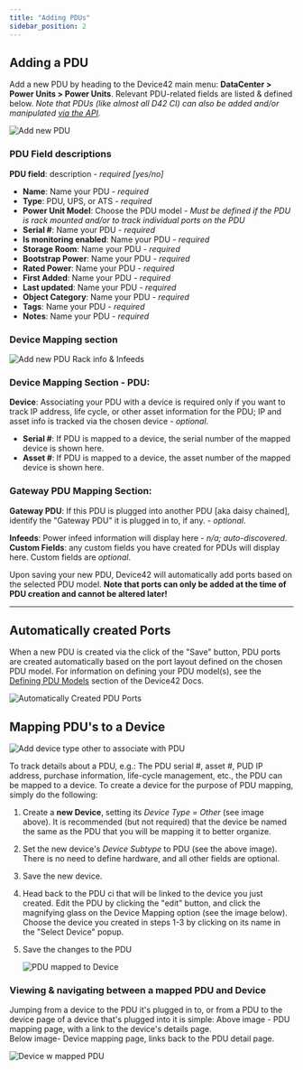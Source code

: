 ```yaml
---
title: "Adding PDUs"
sidebar_position: 2
---
```


## Adding a PDU

Add a new PDU by heading to the Device42 main menu: **DataCenter > Power Units > Power Units**. Relevant PDU-related fields are listed & defined below. _Note that PDUs (like almost all D42 CI) can also be added and/or manipulated [via the API](https://api.device42.com/#pdu)._

![Add new PDU](/assets/images/add_new_PDU-p1.png)

### PDU Field descriptions

**PDU field**: description - _required \[yes/no\]_

- **Name**: Name your PDU _\- required_ 
- **Type**: PDU, UPS, or ATS _\- required_ 
- **Power Unit Model**: Choose the PDU model - _Must be defined if the PDU is rack mounted and/or to track individual ports on the PDU_ 
- **Serial #**: Name your PDU _\- required_ 
- **Is monitoring enabled**: Name your PDU _\- required_ 
- **Storage Room**: Name your PDU _\- required_ 
- **Bootstrap Power**: Name your PDU _\- required_ 
- **Rated Power**: Name your PDU _\- required_ 
- **First Added**: Name your PDU _\- required_ 
- **Last updated**: Name your PDU _\- required_ 
- **Object Category**: Name your PDU _\- required_ 
- **Tags**: Name your PDU _\- required_ 
- **Notes**: Name your PDU _\- required_

### Device Mapping section

![Add new PDU Rack info & Infeeds](/assets/images/add_new_PDU_p2.png)

### Device Mapping Section - PDU:

**Device**: Associating your PDU with a device is required only if you want to track IP address, life cycle, or other asset information for the PDU; IP and asset info is tracked via the chosen device - _optional_.

- **Serial #**: If PDU is mapped to a device, the serial number of the mapped device is shown here.
- **Asset #**: If PDU is mapped to a device, the asset number of the mapped device is shown here.

### Gateway PDU Mapping Section:

**Gateway PDU**: If this PDU is plugged into another PDU \[aka daisy chained\], identify the "Gateway PDU" it is plugged in to, if any. - _optional_.

**Infeeds**: Power infeed information will display here - _n/a; auto-discovered_. **Custom Fields**: any custom fields you have created for PDUs will display here. Custom fields are _optional_.

Upon saving your new PDU, Device42 will automatically add ports based on the selected PDU model. **Note that ports can only be added at the time of PDU creation and cannot be altered later!**

* * *

## Automatically created Ports

When a new PDU is created via the click of the "Save" button, PDU ports are created automatically based on the port layout defined on the chosen PDU model. For information on defining your PDU model(s), see the [Defining PDU Models](infrastructure-management/power-units/defining-pdu-models.mdx) section of the Device42 Docs.

![Automatically Created PDU Ports](/assets/images/auto_created_ports-pdu.png)

## Mapping PDU's to a Device

![Add device type other to associate with PDU](/assets/images/create_associated_device_for_PDU-hl.png)

To track details about a PDU, e.g.: The PDU serial #, asset #, PUD IP address, purchase information, life-cycle management, etc., the PDU can be mapped to a device. To create a device for the purpose of PDU mapping, simply do the following:

1. Create a **new Device**, setting its _Device Type = Other_ (see image above). It is recommended (but not required) that the device be named the same as the PDU that you will be mapping it to better organize.
2. Set the new device's _Device Subtype_ to PDU (see the above image). There is no need to define hardware, and all other fields are optional.
3. Save the new device.

5. Head back to the PDU ci that will be linked to the device you just created. Edit the PDU by clicking the "edit" button, and click the magnifying glass on the Device Mapping option (see the image below). Choose the device you created in steps 1-3 by clicking on its name in the "Select Device" popup.
6. Save the changes to the PDU
    
    ![PDU mapped to Device](/assets/images/mapped_device_PDU-HL.png)
    

### Viewing & navigating between a mapped PDU and Device

Jumping from a device to the PDU it's plugged in to, or from a PDU to the device page of a device that's plugged into it is simple: Above image - PDU mapping page, with a link to the device's details page.  
Below image- Device mapping page, links back to the PDU detail page.

![Device w mapped PDU](/assets/images/Device_mapped_PDU-hl.png)
